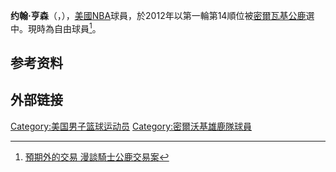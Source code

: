 {{noteTA
|G1=NBA
}}

{{Infobox basketball biography
| name = 约翰·亨森<br />John Henson
| image = John Henson (39006091284).jpg
| caption = Henson with the Bucks in 2018
| position = [[大前鋒|大前鋒]] / [[中鋒|中鋒]]
| height_ft = 6
| height_in = 9
| weight_lb = 219
| league = [[NBA|NBA]]
| team = 
| number = 
| nationality = American
| birth_date = {{Birth date and age|1990|12|28|mf=y}}
| birth_place = {{USA}}[[北卡羅來納州|北卡羅來納州]][[格林斯伯勒_(北卡罗来纳州)|格林斯伯勒]]
| highschool = [[Sickles_High_School|Sickles]] ([[Tampa,_Florida|Tampa, Florida]])
| college = [[北卡罗来纳柏油脚跟男子篮球队|北卡罗来纳]] (2009–2012)
| draft_round = 1
| draft_pick = 14
| draft_year = 2012
| draft_team = [[密爾沃基公鹿|密爾沃基公鹿]]
| career_start = 2012
| career_end = 
| years1 = {{nbay|2012|start}}–{{nbay|2018|start}}
| team1 = [[密爾沃基公鹿|密爾沃基公鹿]]
| years2 = {{nbay|2018|start}}–{{nbay|2019|end}}
| team2 = [[克里夫蘭騎士|克里夫蘭騎士]]
| years3 = {{nbay|2019|end}}
| team3 = [[底特律活塞|底特律活塞]]
| highlights =
*2× [[Atlantic_Coast_Conference|ACC]] Defensive Player of the Year (2011, 2012)
*First-team All-ACC (2012)
*Second-team All-ACC (2011)
*First-team [[Parade_All-America_Boys_Basketball_Team|''Parade'' All-American]] (2009)
*[[McDonald's_All-American_Game|McDonald's All-American]] ([[2009_McDonald's_All-American_Boys_Game|2009]])
| nba_profile = john_henson
| bbr = hensojo01
}}

'''约翰·亨森'''（{{lang-en|'''John Henson'''}}，{{bd|1990年|12月28日}}），[[美國|美國]][[NBA|NBA]]球員，於2012年以第一輪第14順位被[[密爾瓦基公鹿|密爾瓦基公鹿]]選中。現時為自由球員<ref>[https://nba.udn.com/nba/story/12608/3525984 預期外的交易 漫談騎士公鹿交易案]</ref>。

== 参考资料 ==
{{reflist}}

== 外部链接==

{{2012 NBA Draft}}

{{Authority control}}
{{DEFAULTSORT:Henson, John}}
[[Category:美国男子篮球运动员|Category:美国男子篮球运动员]]
[[Category:密爾沃基雄鹿隊球員|Category:密爾沃基雄鹿隊球員]]